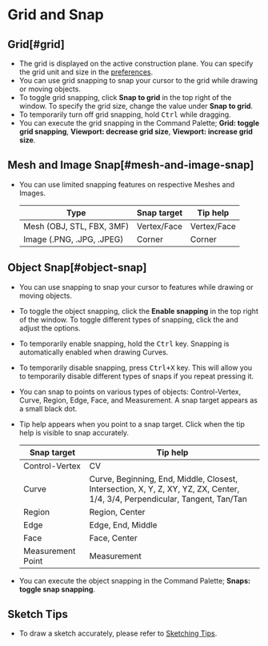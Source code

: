 
# Grid and Snap

## Grid[#grid]

- The grid is displayed on the active construction plane. You can specify the grid unit and size in the [preferences](/plasticity-essentials/preferences).
- You can use grid snapping to snap your cursor to the grid while drawing or moving objects.
- To toggle grid snapping, click **Snap to grid** in the top right of the window. To specify the grid size, change the value under **Snap to grid**.
- To temporarily turn off grid snapping, hold <kbd>Ctrl</kbd> while dragging.
- You can execute the grid snapping in the Command Palette; **Grid: toggle grid snapping**, **Viewport: decrease grid size**, **Viewport: increase grid size**.

## Mesh and Image Snap[#mesh-and-image-snap]

- You can use limited snapping features on respective Meshes and Images.

   | Type                | Snap target | Tip help |
   | ------------------- | ----------- | -------- |
   | Mesh (OBJ, STL, FBX, 3MF)| Vertex/Face | Vertex/Face|
   | Image (.PNG, .JPG, .JPEG)| Corner | Corner | 

## Object Snap[#object-snap]

- You can use snapping to snap your cursor to features while drawing or moving objects.
- To toggle the object snapping, click the **Enable snapping** in the top right of the window.  To toggle different types of snapping, click the <ButtonIcon type="button-types-of-snapping" /> and adjust the options.
- To temporarily enable snapping, hold the <kbd>Ctrl</kbd> key. Snapping is automatically enabled when drawing Curves.
- To temporarily disable snapping, press <kbd>Ctrl+X</kbd> key. This will allow you to temporarily disable different types of snaps if you repeat pressing it.  
- You can snap to points on various types of objects: Control-Vertex, Curve, Region, Edge, Face, and Measurement. A snap target appears as a small black dot.
- Tip help appears when you point to a snap target. Click when the tip help is visible to snap accurately.

    | Snap target    | Tip help                                                                                                                     |
    | -------------- | ---------------------------------------------------------------------------------------------------------------------------- |
    | Control-Vertex | CV                                                                                                                           |
    | Curve          | Curve, Beginning, End, Middle, Closest, Intersection, X, Y, Z, XY, YZ, ZX, Center, 1/4, 3/4, Perpendicular, Tangent, Tan/Tan |
    | Region         | Region, Center                                                                                                               |
    | Edge           | Edge, End, Middle                                                                                                            |
    | Face           | Face, Center                                                                                                                 |
    | Measurement Point | Measurement                                                                                                               |

- You can execute the object snapping in the Command Palette; **Snaps: toggle snap snapping**. 

## Sketch Tips

- To draw a sketch accurately, please refer to [Sketching Tips](/tool/sketching-essentials).